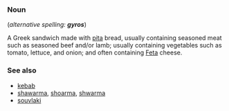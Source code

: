 ===Noun===

(''alternative spelling:'' '''''gyros''''')

A Greek sandwich made with [[pita]] bread, usually containing seasoned meat such as seasoned beef and/or lamb; usually containing vegetables such as tomato, lettuce, and onion; and often containing [[Feta]] cheese.

===See also===
*[[kebab]]
*[[shawarma]], [[shoarma]], [[shwarma]]
*[[souvlaki]]